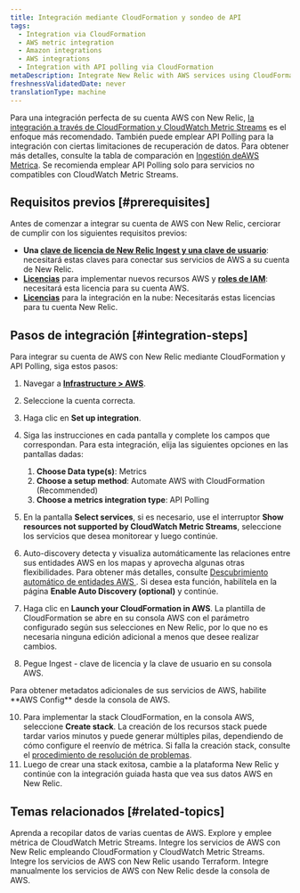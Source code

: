 ```yaml
---
title: Integración mediante CloudFormation y sondeo de API
tags:
  - Integration via CloudFormation
  - AWS metric integration
  - Amazon integrations
  - AWS integrations
  - Integration with API polling via CloudFormation
metaDescription: Integrate New Relic with AWS services using CloudFormation templates to automate the setup of API polling for metrics ingestion.
freshnessValidatedDate: never
translationType: machine
---
```


Para una integración perfecta de su cuenta AWS con New Relic, [la integración a través de CloudFormation y CloudWatch Metric Streams](/docs/infrastructure/amazon-integrations/aws-integration-for-metrics/via-cloudformation) es el enfoque más recomendado. También puede emplear API Polling para la integración con ciertas limitaciones de recuperación de datos. Para obtener más detalles, consulte la tabla de comparación en [Ingestión deAWS Metrica](/docs/infrastructure/amazon-integrations/get-started/introduction-aws-integrations/#aws-metrics-ingestion). Se recomienda emplear API Polling solo para servicios no compatibles con CloudWatch Metric Streams.

## Requisitos previos [#prerequisites]

Antes de comenzar a integrar su cuenta de AWS con New Relic, cerciorar de cumplir con los siguientes requisitos previos:

* **Una [clave de licencia de New Relic Ingest y una clave de usuario](https://one.newrelic.com/api-keys)**: necesitará estas claves para conectar sus servicios de AWS a su cuenta de New Relic.
* **[Licencias](https://docs.aws.amazon.com/ARG/latest/userguide/gettingstarted-prereqs-permissions.html)** para implementar nuevos recursos AWS y **[roles de IAM](https://docs.aws.amazon.com/IAM/latest/UserGuide/id_roles.html)**: necesitará esta licencia para su cuenta AWS.
* **[Licencias](/docs/accounts/accounts-billing/new-relic-one-user-management/user-permissions/#infrastructure)** para la integración en la nube: Necesitarás estas licencias para tu cuenta New Relic.

## Pasos de integración [#integration-steps]

Para integrar su cuenta de AWS con New Relic mediante CloudFormation y API Polling, siga estos pasos:

1. Navegar a [<DNT>**Infrastructure &gt; AWS**</DNT>](https://one.newrelic.com/infra/infrastructure/cloud-aws).

2. Seleccione la cuenta correcta.

3. Haga clic en <DNT>**Set up integration**</DNT>.

4. Siga las instrucciones en cada pantalla y complete los campos que correspondan. Para esta integración, elija las siguientes opciones en las pantallas dadas:

   1. <DNT>**Choose Data type(s)**</DNT>: <DNT>Metrics</DNT>
   2. <DNT>**Choose a setup method**</DNT>: <DNT>Automate AWS with CloudFormation (Recommended)</DNT>
   3. <DNT>**Choose a metrics integration type**</DNT>: <DNT>API Polling</DNT>

5. En la pantalla <DNT>**Select services**</DNT>, si es necesario, use el interruptor <DNT>**Show resources not supported by CloudWatch Metric Streams**</DNT>, seleccione los servicios que desea monitorear y luego continúe.

6. <DNT>Auto-discovery</DNT> detecta y visualiza automáticamente las relaciones entre sus entidades AWS en los mapas y aprovecha algunas otras flexibilidades. Para obtener más detalles, consulte [Descubrimiento automático de entidades AWS ](/docs/infrastructure/amazon-integrations/connect/set-up-auto-discovery-of-aws-entities/). Si desea esta función, habilítela en la página <DNT>**Enable Auto Discovery (optional)**</DNT> y continúe.

7. Haga clic en <DNT>**Launch your CloudFormation in AWS**</DNT>. La plantilla de CloudFormation se abre en su consola AWS con el parámetro configurado según sus selecciones en New Relic, por lo que no es necesaria ninguna edición adicional a menos que desee realizar cambios.

8. Pegue Ingest - clave de licencia y la clave de usuario en su consola AWS.

<Callout variant="tip">
  Para obtener metadatos adicionales de sus servicios de AWS, habilite <DNT>**AWS Config**</DNT> desde la consola de AWS.
</Callout>

10. Para implementar la stack CloudFormation, en la consola AWS, seleccione <DNT>**Create stack**</DNT>. La creación de los recursos stack puede tardar varios minutos y puede generar múltiples pilas, dependiendo de cómo configure el reenvío de métrica. Si falla la creación stack, consulte el [procedimiento de resolución de problemas](https://docs.newrelic.com/docs/logs/troubleshooting/aws-log-integration-issues/stack-creation-fails/).
11. Luego de crear una stack exitosa, cambie a la plataforma New Relic y continúe con la integración guiada hasta que vea sus datos AWS en New Relic.

## Temas relacionados [#related-topics]

<DocTiles>
  <DocTile title="Recopilar datos de varias cuentas de AWS" path="/docs/infrastructure/amazon-integrations/manage-aws-data/aws-multi-account/">
    Aprenda a recopilar datos de varias cuentas de AWS.
  </DocTile>

  <DocTile title="AWS integración métrica" path="/docs/infrastructure/amazon-integrations/manage-aws-data/aws-integrations-metrics/">
    Explore y emplee métrica de CloudWatch Metric Streams.
  </DocTile>

  <DocTile title="Integración AWS a través de CloudFormation y CWMS" path="/docs/infrastructure/amazon-integrations/aws-integration-for-metrics/via-cloudformation-cwms">
    Integre los servicios de AWS con New Relic empleando CloudFormation y CloudWatch Metric Streams.
  </DocTile>

  <DocTile title="Integración AWS a través de Terraform" path="/docs/infrastructure/amazon-integrations/aws-integration-for-metrics/terraform">
    Integre los servicios de AWS con New Relic usando Terraform.
  </DocTile>

  <DocTile title="Integración manual desde la consola AWS" path="/docs/infrastructure/amazon-integrations/aws-integration-for-metrics/manual">
    Integre manualmente los servicios de AWS con New Relic desde la consola de AWS.
  </DocTile>
</DocTiles>